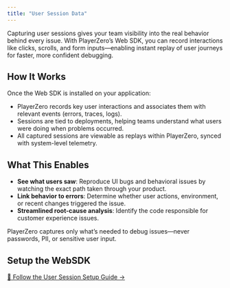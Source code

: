 ```yaml
---
title: "User Session Data"
---
```


Capturing user sessions gives your team visibility into the real behavior behind every issue. With PlayerZero’s Web SDK, you can record interactions like clicks, scrolls, and form inputs—enabling instant replay of user journeys for faster, more confident debugging.

## How It Works

Once the Web SDK is installed on your application:

- PlayerZero records key user interactions and associates them with relevant events (errors, traces, logs).  
- Sessions are tied to deployments, helping teams understand what users were doing when problems occurred.  
- All captured sessions are viewable as replays within PlayerZero, synced with system-level telemetry.

## What This Enables

- **See what users saw**: Reproduce UI bugs and behavioral issues by watching the exact path taken through your product.  
- **Link behavior to errors**: Determine whether user actions, environment, or recent changes triggered the issue.
- **Streamlined root-cause analysis**: Identify the code responsible for customer experience issues.

<Note>PlayerZero captures only what’s needed to debug issues—never passwords, PII, or sensitive user input.</Note>

## Setup the WebSDK

[📖 Follow the User Session Setup Guide →](/developer-guide/configuration-guides/capturing-user-sessions/web-sdk-instrumentation)

